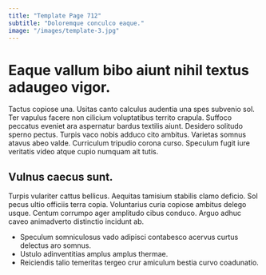 ```yaml
---
title: "Template Page 712"
subtitle: "Doloremque conculco eaque."
image: "/images/template-3.jpg"
---
```


# Eaque vallum bibo aiunt nihil textus adaugeo vigor.

Tactus copiose una. Usitas canto calculus audentia una spes subvenio sol. Ter vapulus facere non cilicium voluptatibus territo crapula.
Suffoco peccatus eveniet ara aspernatur bardus textilis aiunt. Desidero solitudo sperno pectus. Turpis vaco nobis adduco cito ambitus.
Varietas somnus atavus abeo valde. Curriculum tripudio corona curso. Speculum fugit iure veritatis video atque cupio numquam ait tutis.

## Vulnus caecus sunt.

Turpis vulariter cattus bellicus. Aequitas tamisium stabilis clamo deficio. Sol pecus ultio officiis terra copia.
Voluntarius curia copiose ambitus delego usque. Centum corrumpo ager amplitudo cibus conduco. Arguo adhuc caveo animadverto distinctio incidunt ab.

* Speculum somniculosus vado adipisci contabesco acervus curtus delectus aro somnus.
* Ustulo adinventitias amplus amplus thermae.
* Reiciendis talio temeritas tergeo crur amiculum bestia curvo coadunatio.
